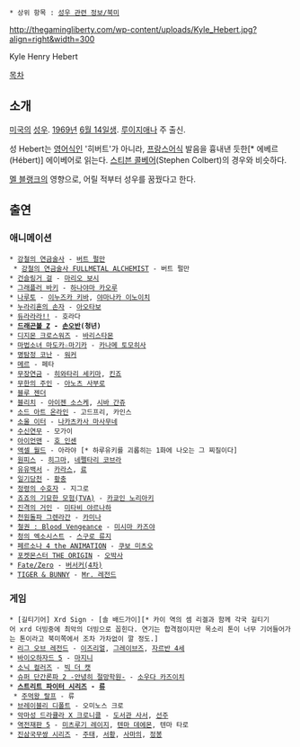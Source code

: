  * 상위 항목 : [[성우 관련 정보/북미]]

http://thegamingliberty.com/wp-content/uploads/Kyle_Hebert.jpg?align=right&width=300

Kyle Henry Hebert

[[목차]]
== 소개 ==
[[미국]]의 [[성우]]. [[1969년]] [[6월 14일]]생. [[루이지애나]] 주 출신.

성 Hebert는 [[영어]]식인 '히버트'가 아니라, [[프랑스어]]식 발음을 흉내낸 듯한[* 에베르(Hébert)] 에이베어{{{[ˈeɪbɛər]}}}로 읽는다. [[스티븐 콜베어]](Stephen Colbert)의 경우와 비슷하다.

[[멜 블랭크]]의 영향으로, 어릴 적부터 성우를 꿈꿨다고 한다.

== 출연 ==
=== 애니메이션 ===
 * [[강철의 연금술사/2003년|강철의 연금술사]] - [[버트 펄만]]
  * [[강철의 연금술사 FULLMETAL ALCHEMIST]] - 버트 펄만
 * [[건슬링거 걸]] - [[마리오 보시]]
 * [[그래플러 바키]] - [[하나야마 카오루]]
 * [[나루토]] - [[이누즈카 키바]], [[야마나카 이노이치]]
 * [[누라리횬의 손자/애니메이션|누라리횬의 손자]] - [[아오타보]]
 * [[듀라라라!!]] - 호라다
 * '''[[드래곤볼 Z]] - [[손오반(2세)|손오반]](청년)'''
 * [[디지몬 크로스워즈]] - [[바리스타몬]]
 * [[마법소녀 마도카☆마기카]] - [[카나메 토모히사]]
 * [[명탐정 코난/애니메이션|명탐정 코난]] - [[워커(명탐정 코난|워커]]
 * [[메르]] - 페타
 * [[무장연금]] - [[히와타리 세키마]], [[킨죠]]
 * [[무한의 주인]] - [[아노츠 사부로]]
 * [[블루 젠더]]
 * [[블리치]] - [[아이젠 소스케]], [[시바 간쥬]]
 * [[소드 아트 온라인]] - 고드프리, 카인스
 * [[소울 이터]] - [[나카츠카사 마사무네]]
 * [[수신연무]] - 모가이
 * [[아이언맨/애니메이션|아이언맨]] - [[호 인센]]
 * [[액셀 월드]] - 아라야 [* 하루유키를 괴롭히는 1화에 나오는 그 찌질이다]
 * [[원피스(만화)|원피스]] - [[히그마]], [[네펠타리 코브라]]
 * [[유유백서]] - [[카라스]], [[료]]
 * [[일기당천]] - [[황충]]
 * [[정령의 수호자]] - 지그로
 * [[죠죠의 기묘한 모험(TVA)]] - [[카쿄인 노리아키]]
 * [[진격의 거인/애니메이션|진격의 거인]] - [[미타비 야르나하]]
 * [[천원돌파 그렌라간]] - [[카미나]]
 * [[철권 : Blood Vengeance]] - [[미시마 카즈야]]
 * [[청의 엑소시스트]] - [[스구로 류지]]
 * [[페르소나 4 the ANIMATION]] - [[쿠보 미츠오]]
 * [[포켓몬스터 THE ORIGIN]] - [[오박사]]
 * [[Fate/Zero]] - [[버서커(4차)]]
 * [[TIGER & BUNNY]] - [[Mr. 레전드]]

=== 게임 ===
 * [길티기어] Xrd Sign - [솔 배드가이][* 카이 역의 셈 리겔과 함께 각국 길티기어 xrd 더빙중에 최악의 더빙으로 꼽힌다. 연기는 합격점이지만 목소리 톤이 너무 기어들어가는 톤이라고 북미쪽에서 조차 가차없이 깔 정도.]
 * [[리그 오브 레전드]] - [[이즈리얼]], [[그레이브즈(리그 오브 레전드)|그레이브즈]], [[자르반 4세]]
 * [[바이오하자드 5]] - [[플라가|마지니]]
 * [[소닉 컬러즈]] - [[빅 더 캣]]
 * [[슈퍼 단간론파 2 -안녕히 절망학원-]] - [[소우다 카즈이치]]
 * '''[[스트리트 파이터 시리즈]] - [[류(캡콤)|류]]'''
  * [[주먹왕 랄프]] - 류
 * [[브레이블리 디폴트]] - 오미노스 크로
 * [[악마성 드라큘라 X 크로니클]] - [[도서관 사서]], [[선주]] 
 * [[역전재판 5]] - [[미츠루기 레이지]], [[텐마 데에몬]], 텐마 타로
 * [[진삼국무쌍 시리즈]] - [[주태(진삼국무쌍)|주태]], [[서황(진삼국무쌍)|서황]], [[사마의(진삼국무쌍)|사마의]], [[정봉(진삼국무쌍)|정봉]]
